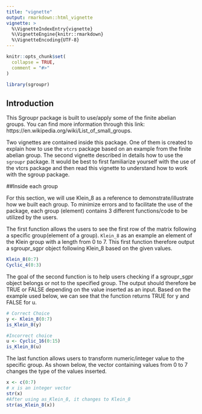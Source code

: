```yaml
---
title: "vignette"
output: rmarkdown::html_vignette
vignette: >
  %\VignetteIndexEntry{vignette}
  %\VignetteEngine{knitr::rmarkdown}
  %\VignetteEncoding{UTF-8}
---
```


```r
knitr::opts_chunk$set(
  collapse = TRUE,
  comment = "#>"
)
```

```r
library(sgroupr)
```

## Introduction

This Sgroupr package is built to use/apply some of the finite abelian groups. You can find more information through this link: https://en.wikipedia.org/wiki/List_of_small_groups. 

Two vignettes are contained inside this package. One of them is created to explain how to use the `vtcrs` package based on an example from the finite abelian group. The second vignette described in details how to use the `sgroupr` package. It would be best to first familiarize yourself with the use of the vtcrs package and then read this vignette to understand how to work with the sgroup package.

##Inside each group

For this section, we will use Klein_8 as a reference to demonstrate/illustrate how we built each group.
To minimize errors and to facilitate the use of the package, each group (element) contains 3 different functions/code to be utilized by the users.

The first function allows the users to see the first row of the matrix following a specific group(element of a group). 
`Klein_8` as an example an element of the Klein group with a length from 0 to 7. This first function therefore output a sgroupr_sgpr object following Klein_8 based on the given values. 

```r
Klein_8(0:7)
Cyclic_4(0:3)
```
The goal of the second function is to help users checking if a sgroupr_sgpr object belongs or not to the specified group.
The output should therefore be TRUE or FALSE depending on the value inserted as an input. Based on the example used below, we can see that the function returns TRUE for y and FALSE for u.

```r
# Correct Choice
y <- Klein_8(0:7)
is_Klein_8(y)

#Incorrect choice
u <- Cyclic_16(0:15)
is_Klein_8(u)
```
The last function allows users to transform numeric/integer value to the specific group. As shown below, the vector containing values from 0 to 7 changes the type of the values inserted.

```r
x <- c(0:7)
# x is an integer vector
str(x)
#After using as_Klein_8, it changes to Klein_8
str(as_Klein_8(x))
```






